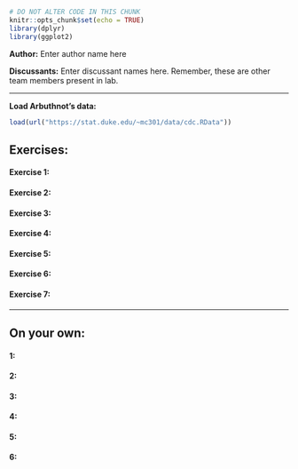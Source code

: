 ```r
# DO NOT ALTER CODE IN THIS CHUNK
knitr::opts_chunk$set(echo = TRUE)
library(dplyr)
library(ggplot2)
```

**Author:** Enter author name here

**Discussants:** Enter discussant names here. Remember, these are other team members present in lab.

* * *

**Load Arbuthnot's data:**
```r
load(url("https://stat.duke.edu/~mc301/data/cdc.RData"))
```

## Exercises:

#### Exercise 1: 


#### Exercise 2: 


#### Exercise 3: 


#### Exercise 4: 


#### Exercise 5: 


#### Exercise 6:


#### Exercise 7:


* * *

## On your own:

#### 1: 


#### 2: 


#### 3: 


#### 4: 


#### 5: 


#### 6:

